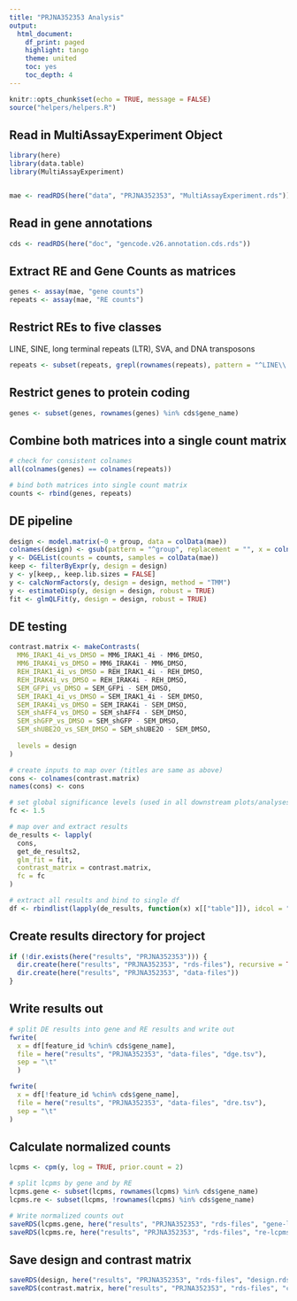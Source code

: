 ```yaml
---
title: "PRJNA352353 Analysis"
output:
  html_document:
    df_print: paged
    highlight: tango
    theme: united
    toc: yes
    toc_depth: 4
---
```


```r
knitr::opts_chunk$set(echo = TRUE, message = FALSE)
source("helpers/helpers.R")
```

## Read in MultiAssayExperiment Object

```r
library(here)
library(data.table)
library(MultiAssayExperiment)


mae <- readRDS(here("data", "PRJNA352353", "MultiAssayExperiment.rds"))
```

## Read in gene annotations

```r
cds <- readRDS(here("doc", "gencode.v26.annotation.cds.rds"))
```

## Extract RE and Gene Counts as matrices

```r
genes <- assay(mae, "gene counts")
repeats <- assay(mae, "RE counts")
```

## Restrict REs to five classes

LINE, SINE, long terminal repeats (LTR), SVA, and DNA transposons

```r
repeats <- subset(repeats, grepl(rownames(repeats), pattern = "^LINE\\.|^SINE\\.|^LTR\\.|.*\\.SVA\\..*|^DNA\\."))
```

## Restrict genes to protein coding

```r
genes <- subset(genes, rownames(genes) %in% cds$gene_name)
```

## Combine both matrices into a single count matrix

```r
# check for consistent colnames
all(colnames(genes) == colnames(repeats))

# bind both matrices into single count matrix
counts <- rbind(genes, repeats)
```

## DE pipeline

```r
design <- model.matrix(~0 + group, data = colData(mae))
colnames(design) <- gsub(pattern = "^group", replacement = "", x = colnames(design))
y <- DGEList(counts = counts, samples = colData(mae))
keep <- filterByExpr(y, design = design)
y <- y[keep,, keep.lib.sizes = FALSE]
y <- calcNormFactors(y, design = design, method = "TMM")
y <- estimateDisp(y, design = design, robust = TRUE)
fit <- glmQLFit(y, design = design, robust = TRUE)
```

## DE testing

```r
contrast.matrix <- makeContrasts(
  MM6_IRAK1_4i_vs_DMSO = MM6_IRAK1_4i - MM6_DMSO,
  MM6_IRAK4i_vs_DMSO = MM6_IRAK4i - MM6_DMSO,
  REH_IRAK1_4i_vs_DMSO = REH_IRAK1_4i - REH_DMSO,
  REH_IRAK4i_vs_DMSO = REH_IRAK4i - REH_DMSO,
  SEM_GFPi_vs_DMSO = SEM_GFPi - SEM_DMSO,
  SEM_IRAK1_4i_vs_DMSO = SEM_IRAK1_4i - SEM_DMSO,
  SEM_IRAK4i_vs_DMSO = SEM_IRAK4i - SEM_DMSO,
  SEM_shAFF4_vs_DMSO = SEM_shAFF4 - SEM_DMSO,
  SEM_shGFP_vs_DMSO = SEM_shGFP - SEM_DMSO,
  SEM_shUBE2O_vs_SEM_DMSO = SEM_shUBE2O - SEM_DMSO,
  
  levels = design
)

# create inputs to map over (titles are same as above)
cons <- colnames(contrast.matrix)
names(cons) <- cons

# set global significance levels (used in all downstream plots/analyses)
fc <- 1.5

# map over and extract results
de_results <- lapply(
  cons, 
  get_de_results2, 
  glm_fit = fit, 
  contrast_matrix = contrast.matrix,
  fc = fc
)

# extract all results and bind to single df
df <- rbindlist(lapply(de_results, function(x) x[["table"]]), idcol = "contrast")
```

## Create results directory for project

```r
if (!dir.exists(here("results", "PRJNA352353"))) {
  dir.create(here("results", "PRJNA352353", "rds-files"), recursive = TRUE)
  dir.create(here("results", "PRJNA352353", "data-files"))
}
```

## Write results out

```r
# split DE results into gene and RE results and write out
fwrite(
  x = df[feature_id %chin% cds$gene_name],
  file = here("results", "PRJNA352353", "data-files", "dge.tsv"),
  sep = "\t"
  )

fwrite(
  x = df[!feature_id %chin% cds$gene_name],
  file = here("results", "PRJNA352353", "data-files", "dre.tsv"),
  sep = "\t"
)
```

## Calculate normalized counts

```r
lcpms <- cpm(y, log = TRUE, prior.count = 2)

# split lcpms by gene and by RE
lcpms.gene <- subset(lcpms, rownames(lcpms) %in% cds$gene_name)
lcpms.re <- subset(lcpms, !rownames(lcpms) %in% cds$gene_name)

# Write normalized counts out
saveRDS(lcpms.gene, here("results", "PRJNA352353", "rds-files", "gene-lcpms.rds"))
saveRDS(lcpms.re, here("results", "PRJNA352353", "rds-files", "re-lcpms.rds"))
```

## Save design and contrast matrix

```r
saveRDS(design, here("results", "PRJNA352353", "rds-files", "design.rds"))
saveRDS(contrast.matrix, here("results", "PRJNA352353", "rds-files", "contrast-matrix.rds"))
```
